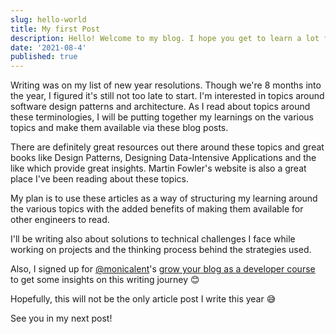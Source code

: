 ```yaml
---
slug: hello-world
title: My first Post
description: Hello! Welcome to my blog. I hope you get to learn a lot from my written out thoughts
date: '2021-08-4'
published: true
---
```


Writing was on my list of new year resolutions. Though we're 8 months into the year, I figured it's still not too late to start.
I'm interested in topics around software design patterns and architecture. As I read about topics around these terminologies,
I will be putting together my learnings on the various topics and make them available via these blog posts.

There are definitely great resources out there around these topics and great books like Design Patterns, Designing Data-Intensive Applications
and the like which provide great insights. Martin Fowler's website is also a great place I've been reading about these topics.

My plan is to use these articles as a way of structuring my learning around the various topics with the added benefits
of making them available for other engineers to read.

I'll be writing also about solutions to technical challenges I face while working on projects and the thinking process behind the strategies used.

Also, I signed up for [@monicalent](https://twitter.com/monicalent)'s [grow your blog as a developer course](https://bloggingfordevs.com/) to get some insights on this writing journey 😊

Hopefully, this will not be the only article post I write this year 😅

See you in my next post!

